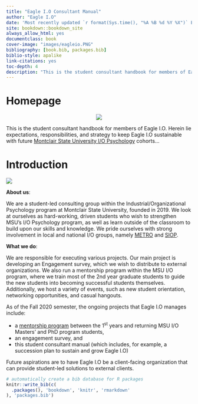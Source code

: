 --- 
title: "Eagle I.O Consultant Manual"
author: "Eagle I.O"
date: 'Most recently updated `r format(Sys.time(), "%A %B %d %Y %X")` Eastern'
site: bookdown::bookdown_site
always_allow_html: yes
documentclass: book
cover-image: "images/eagleio.PNG"
bibliography: [book.bib, packages.bib]
biblio-style: apalike
link-citations: yes
toc-depth: 4
description: "This is the student consultant handbook for members of Eagle I.O. The output format for this example is bookdown::gitbook."
---

# Homepage {-#homepage} 

<center>
![](images/eagleio.PNG)
</center> 

This is the student consultant handbook for members of Eagle I.O. Herein lie expectations, responsibilities, and strategy to keep Eagle I.O sustainable with future [Montclair State University I/O Psychology](https://www.montclair.edu/psychology/graduate-programs/industrial-organizational-psychology/) cohorts...


# Introduction

![](images/intro.PNG)

**About us**:

We are a student-led consulting group within the Industrial/Organizational Psychology program at Montclair State University, founded in 2019. We look at ourselves as hard-working, driven students who wish to strengthen MSU's I/O Psychology program, as well as learn outside of the classroom to build upon our skills and knowledge.  We pride ourselves with strong involvement in local and national I/O groups, namely [METRO](https://metroapppsych.com/) and [SIOP](https://siop.org).

**What we do**:

We are responsible for executing various projects. Our main project is developing an Engagement survey, which we wish to distribute to external organizations. We also run a  mentorship program within the MSU I/O program, where we train most of the 2nd year graduate students to guide the new students into becoming successful students themselves. Additionally, we host a variety of events, such as new student orientation,  networking opportunities, and casual hangouts.

As of the Fall 2020 semester, the ongoing projects that Eagle I.O manages include: 

+ a [mentorship program](https://bookdown.org/kulasj/mentoruser/) between the 1^st^ years and returning MSU I/O Masters' and PhD program students, 
+ an engagement survey, and 
+ this student consultant manual (which includes, for example, a succession plan to sustain and grow Eagle I.O)

Future aspirations are to have Eagle I.O be a client-facing organization that can provide student-led solutions to external clients.


```{r include=FALSE}
# automatically create a bib database for R packages
knitr::write_bib(c(
  .packages(), 'bookdown', 'knitr', 'rmarkdown'
), 'packages.bib')
```



